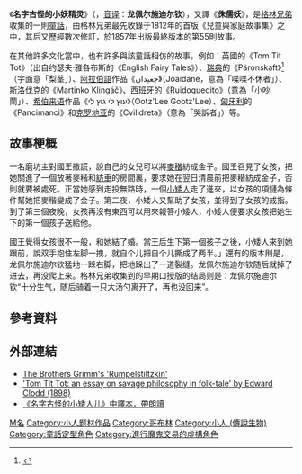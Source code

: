 《'''名字古怪的小妖精灵'''》（{{lang-de|''Rumpelstilzchen''}}，[[音译|音译]]：'''龙佩尔施迪尔钦'''），又譯《'''侏儒妖'''》，是[[格林兄弟|格林兄弟]]收集的一則[[童話|童話]]，由格林兄弟最先收錄于1812年的首版《兒童與家庭故事集》之中，其后又歷經數次修訂，於1857年出版最終版本的第55則故事。

在其他許多文化當中，也有許多與該童話相仿的故事，例如：英國的《Tom Tit Tot》（出自约瑟夫·雅各布斯的《English Fairy Tales》）、[[瑞典|瑞典]]的《Päronskaft》<ref>{{cite book |title=Bröderna Grimms sagovärld |last=Grimm |first=Jacob |last2=Grimm |first2=Wilhelm |publisher=Bonnier Carlsen |year=2008 |isbn=91-638-2435-3 |language=sv |page=72}}</ref>（字面意「梨茎」）、[[阿拉伯語|阿拉伯語]]作品《جعيدان》（Joaidane，意為「喋喋不休者」）、[[斯洛伐克|斯洛伐克]]的《Martinko Klingáč》、[[西班牙|西班牙]]的《Ruidoquedito》（意為「小吵鬧」）、[[希伯来语|希伯来语]]作品《עוץ לי גוץ לי》（Ootz'Lee Gootz'Lee）、[[匈牙利|匈牙利]]的《Pancimanci》和[[克罗地亚|克罗地亚]]的《Cvilidreta》（意為「哭訴者」）等。

== 故事梗概 ==
一名磨坊主對國王撒謊，說自己的女兒可以將[[麥稭|麥稭]]紡成金子。國王召見了女孩，把她關進了一個放著麥稭和[[紡車|紡車]]的房間裏，要求她在翌日清晨前把麥稭紡成金子，否則就要被處死。正當她感到走投無路時，一個[[矮人|小矮人]]走了進來，以女孩的項鏈為條件幫她把麥稭變成了金子。第二夜，小矮人又幫助了女孩，並得到了女孩的戒指。到了第三個夜晚，女孩再沒有東西可以用來報答小矮人，小矮人便要求女孩把她生下的第一個孩子送給他。

國王覺得女孩很不一般，和她結了婚。當王后生下第一個孩子之後，小矮人來到她跟前，說双手抱住左脚一拽，就自个儿把自个儿撕成了两半。」還有的版本則是，龙佩尔施迪尔钦猛地一跺右脚，把地跺出了一道裂缝。龙佩尔施迪尔钦随后就掉了进去，再没爬上来。格林兄弟收集到的早期口授版的结局则是：龙佩尔施迪尔钦“十分生气，随后骑着一只大汤勺离开了，再也没回来”。

== 參考資料 ==
{{Translation/Ref|en|Rumpelstiltskin}}
{{Reflist}}

== 外部連結 ==
{{wikisource|:de:Rumpelstilzchen|名字古怪的小矮人兒}}
* [https://web.archive.org/web/20191029112541/http://rumpelstiltzkin.com/ The Brothers Grimm's 'Rumpelstiltzkin']
* [http://books.google.com/books?id=nFQmAAAAMAAJ&printsec=frontcover 'Tom Tit Tot: an essay on savage philosophy in folk-tale' by Edward Clodd (1898)]{{Wayback|url=http://books.google.com/books?id=nFQmAAAAMAAJ&printsec=frontcover |date=20140626183646 }}
* [https://web.archive.org/web/20100203012222/http://tingbook.com/Player/62-44.html 《名字古怪的小矮人儿》中譯本，帶朗讀]

{{格林兄弟}}

[[Category:格林童話|M名]]
[[Category:小人题材作品|Category:小人题材作品]]
{{Authority control}}
[[Category:哥布林|Category:哥布林]]
[[Category:小人_(傳說生物)|Category:小人 (傳說生物)]]
[[Category:童話定型角色|Category:童話定型角色]]
[[Category:進行魔鬼交易的虛構角色|Category:進行魔鬼交易的虛構角色]]